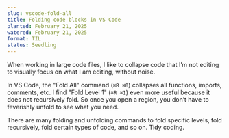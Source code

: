 ```yaml
---
slug: vscode-fold-all
title: Folding code blocks in VS Code
planted: February 21, 2025
watered: February 21, 2025
format: TIL
status: Seedling
---
```


When working in large code files, I like to collapse code that I’m not editing to visually focus on what I am editing, without noise.

In VS Code, the "Fold All" command (`⌘R ⌘0`) collapses all functions, imports, comments, etc. I find "Fold Level 1" (`⌘R ⌘1`) even more useful because it does not recursively fold. So once you open a region, you don’t have to feverishly unfold to see what you need.

There are many folding and unfolding commands to fold specific levels, fold recursively, fold certain types of code, and so on. Tidy coding.
